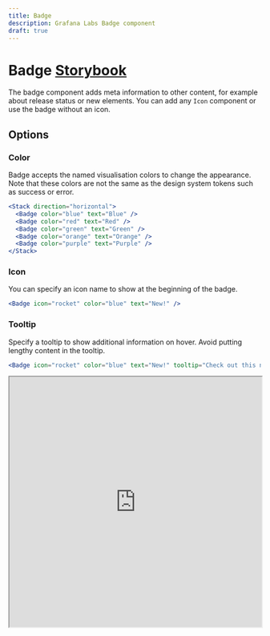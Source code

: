 ```yaml
---
title: Badge
description: Grafana Labs Badge component
draft: true
---
```


# Badge <Badge text='draft' color='orange'></Badge> <a href='https://developers.grafana.com/ui/latest/index.html?path=/story/data-display-badge--basic' target='_blank' className='header-links'>Storybook <Icon name="external-link-alt"/> </a>

The badge component adds meta information to other content, for example about release status or new elements. You can add any `Icon` component or use the badge without an icon.

## Options

### Color

Badge accepts the named visualisation colors to change the appearance. Note that these colors are not the same as the design system tokens such as success or error.

```jsx live
<Stack direction="horizontal">
  <Badge color="blue" text="Blue" />
  <Badge color="red" text="Red" />
  <Badge color="green" text="Green" />
  <Badge color="orange" text="Orange" />
  <Badge color="purple" text="Purple" />
</Stack>
```

### Icon

You can specify an icon name to show at the beginning of the badge.

```jsx live
<Badge icon="rocket" color="blue" text="New!" />
```

### Tooltip

Specify a tooltip to show additional information on hover. Avoid putting lengthy content in the tooltip.

```jsx live
<Badge icon="rocket" color="blue" text="New!" tooltip="Check out this new feature!" />
```

<iframe
  src="https://developers.grafana.com/ui/latest/index.html?path=/story/data-display-badge--basic&full=1&shortcuts=false&singleStory=true"
  width="100%"
  height="500px"
></iframe>
